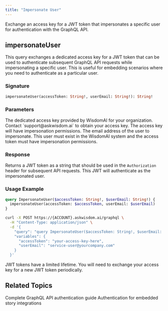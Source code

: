 ```yaml
---
title: "Impersonate User"
---
```


Exchange an access key for a JWT token that impersonates a specific user for authentication with the GraphQL API.

## impersonateUser

This query exchanges a dedicated access key for a JWT token that can be used to authenticate subsequent GraphQL API requests while impersonating a specific user. This is useful for embedding scenarios where you need to authenticate as a particular user.

### Signature

```graphql
impersonateUser(accessToken: String!, userEmail: String!): String!
```

### Parameters

<ParamField path="accessToken" type="String!" required>
  The dedicated access key provided by WisdomAI for your organization. Contact `support@askwisdom.ai` to obtain your access key. The access key will have impersonation permissions.
</ParamField>

<ParamField path="userEmail" type="String!" required>
  The email address of the user to impersonate. This user must exist in the WisdomAI system and the access token must have impersonation permissions.
</ParamField>

### Response

Returns a JWT token as a string that should be used in the `Authorization` header for subsequent API requests. This JWT will authenticate as the impersonated user.

### Usage Example

```graphql
query ImpersonateUser($accessToken: String!, $userEmail: String!) {
  impersonateUser(accessToken: $accessToken, userEmail: $userEmail)
}
```

```bash
curl -X POST https://{ACCOUNT}.askwisdom.ai/graphql \
  -H "Content-Type: application/json" \
  -d '{
    "query": "query ImpersonateUser($accessToken: String!, $userEmail: String!) { impersonateUser(accessToken: $accessToken, userEmail: $userEmail) }",
    "variables": {
      "accessToken": "your-access-key-here",
      "userEmail": "service-user@yourcompany.com"
    }
  }'
```

<Info>
  JWT tokens have a limited lifetime. You will need to exchange your access key for a new JWT token periodically.
</Info>

## Related Topics

<CardGroup cols={2}>
  <Card title="GraphQL API Overview" icon="code" href="/integrations/graphql-api/GraphQL-API">
    Complete GraphQL API authentication guide
  </Card>
  <Card title="Embed Story" icon="chart-bar" href="/integrations/embed-a-story">
    Authentication for embedded story integrations
  </Card>
</CardGroup>
